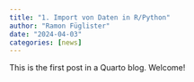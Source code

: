 ```yaml
---
title: "1. Import von Daten in R/Python"
author: "Ramon Füglister"
date: "2024-04-03"
categories: [news]
---
```


This is the first post in a Quarto blog. Welcome!

